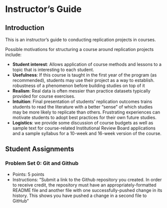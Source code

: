 # Instructor's Guide {#instructors}


## Introduction 

This is an instructor’s guide to conducting replication projects in courses. 

Possible motivations for structuring a course around replication projects include: 

* **Student interest**: Allows application of course methods and lessons to a topic that is interesting to each student.
* **Usefulness**: If this course is taught in the first year of the program (as recommended), students may use their project as a way to establish. robustness of a phenomenon before building studies on top of it
* **Realism**: Real data is often messier than practice datasets typically provided for course exercises.
* **Intuition**: Final presentation of students’ replication outcomes trains students to read the literature with a better “sense” of which studies may be more likely to replicate than others. Frustrating experiences can motivate students to adopt best practices for their own future studies.
* **Logistics**: we provide some discussion of course budgets as well as sample text for course-related Institutional Review Board applications and a sample syllabus for a 10-week and 16-week version of the course. 


## Student Assignments

### Problem Set 0: Git and Github

* Points: 5 points
* Instructions: "Submit a link to the Github repository you created. In order to receive credit, the repository must have an appropriately-formatted README file and another file with one successfully-pushed change in its history. This shows you have pushed a change in a second file to GitHub" 